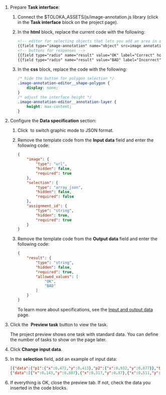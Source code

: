 1. Prepare **Task interface**:

    1. Connect the $TOLOKA_ASSETS/js/image-annotation.js library (click <img src="https://tlk-infra-front.azureedge.net/portal-static/uploaded/images/1675425167322/1675425167322_original_svg.svg" alt="" /> in the **Task interface** block on the project page).

    1. In the **html** block, replace the current code with the following:

        ```html
        <!-- editor for selecting objects that lets you add an area in advance -->
        {{field type="image-annotation" name="object" src=image annotations=selection}}
        <!-- buttons for responses -->
        {{field type="radio" name="result" value="OK" label="Correct" hotkey="1"}}
        {{field type="radio" name="result" value="BAD" label="Incorrect" hotkey="2"}}
        ```

    1. In the **css** block, replace the code with the following:

        ```css
        /* hide the button for polygon selection */
        .image-annotation-editor__shape-polygon {
            display: none;
        }
        /* adjust the interface height */
        .image-annotation-editor__annotation-layer {
            height: max-content;
        }
        ```

1. Configure the **Data specification** section:

    1. Click <img src="https://tlk-infra-front.azureedge.net/portal-static/uploaded/images/1675425185879/1675425185879_original_svg.svg" alt="" /> to switch graphic mode to JSON format.

    1. Remove the template code from the **Input data** field and enter the following code:

        ```json
        {
            "image": {
                "type": "url",
                "hidden": false,
                "required": true
            },
            "selection": {
                "type": "array_json",
                "hidden": false,
                "required": false
            },
            "assignment_id": {
                "type": "string",
                "hidden": true,
                "required": true
            }
        }
        ```

    1. Remove the template code from the **Output data** field and enter the following code:

        ```json
        {
            "result": {
                "type": "string",
                "hidden": false,
                "required": true,
                "allowed_values": [
                    "OK",
                    "BAD"
                ]
            }
        }
        ```

        To learn more about specifications, see the [Input and output data](/docs/guide/incoming) page.

1. Click the <img src="https://tlk-infra-front.azureedge.net/portal-static/uploaded/images/1675425176321/1675425176321_original_svg.svg" alt="" /> **Preview task** button to view the task.

    <Note mode="note" title="Note">

    The project preview shows one task with standard data. You can define the number of tasks to show on the page later.

    </Note>

1. Click **Change input data**.

1. In the **selection** field, add an example of input data:

    ```json
    [{"data":{"p1":{"x":0.472,"y":0.413},"p2":{"x":0.932,"y":0.877}},"type":"rectangle"},
    {"data":[{"x":0.143,"y":0.807},{"x":0.317,"y":0.87},{"x":0.511,"y":0.145},{"x":0.328,"y":0.096},{"x":0.096,"y":0.554}],"type":"polygon"}]
    ```

1. If everything is OK, close the preview tab. If not, check the data you inserted in the code blocks.
